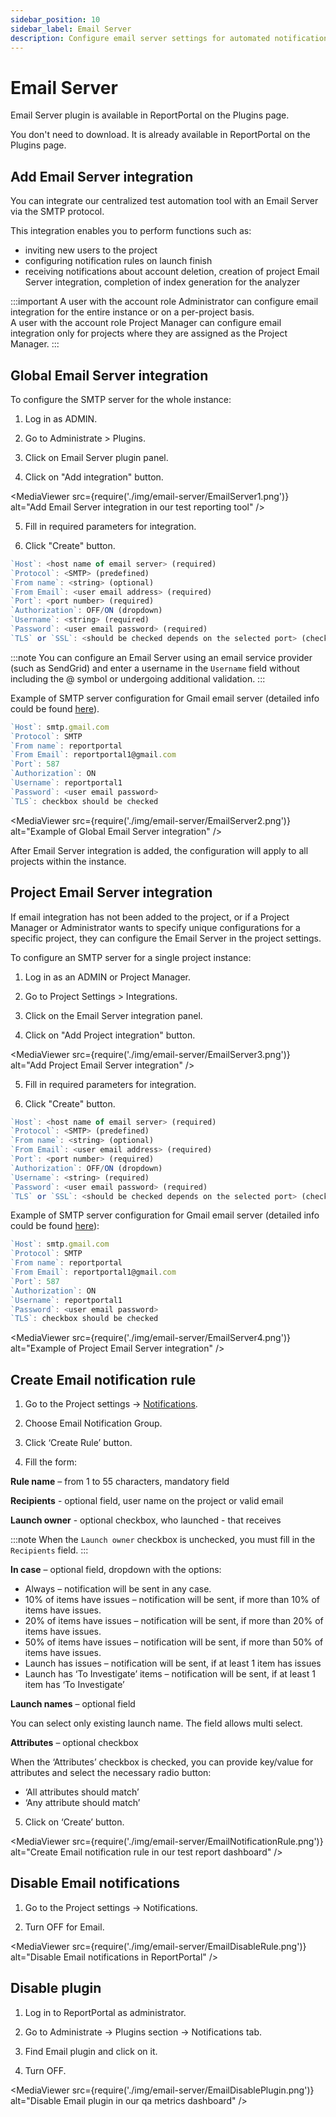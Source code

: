 ```yaml
---
sidebar_position: 10
sidebar_label: Email Server
description: Configure email server settings for automated notifications in ReportPortal.
---
```


# Email Server

Email Server plugin is available in ReportPortal on the Plugins page.

You don't need to download. It is already available in ReportPortal on the Plugins page.

## Add Email Server integration

You can integrate our centralized test automation tool with an Email Server via the SMTP protocol.

This integration enables you to perform functions such as:

* inviting new users to the project
* configuring notification rules on launch finish
* receiving notifications about account deletion, creation of project Email Server integration, completion of index generation for the analyzer

:::important
A user with the account role Administrator can configure email integration for the entire instance or on a per-project basis.<br />
A user with the account role Project Manager can configure email integration only for projects where they are assigned as the Project Manager.
:::

## Global Email Server integration

To configure the SMTP server for the whole instance:

1. Log in as ADMIN.

2. Go to Administrate > Plugins.

3. Click on Email Server plugin panel.

4. Click on "Add integration" button.

<MediaViewer src={require('./img/email-server/EmailServer1.png')} alt="Add Email Server integration in our test reporting tool" />

5. Fill in required parameters for integration.

6. Click "Create" button.

```javascript
`Host`: <host name of email server> (required)
`Protocol`: <SMTP> (predefined)
`From name`: <string> (optional)
`From Email`: <user email address> (required)
`Port`: <port number> (required)
`Authorization`: OFF/ON (dropdown)
`Username`: <string> (required)
`Password`: <user email password> (required)
`TLS` or `SSL`: <should be checked depends on the selected port> (checkbox)
```

:::note
You can configure an Email Server using an email service provider (such as SendGrid) and enter a username in the `Username` field without including the @ symbol or undergoing additional validation.
:::

Example of SMTP server configuration for Gmail email server (detailed info could be found [here](https://support.google.com/a/answer/176600?hl=en)).

```javascript
`Host`: smtp.gmail.com
`Protocol`: SMTP
`From name`: reportportal
`From Email`: reportportal1@gmail.com
`Port`: 587
`Authorization`: ON
`Username`: reportportal1
`Password`: <user email password>
`TLS`: checkbox should be checked
```

<MediaViewer src={require('./img/email-server/EmailServer2.png')} alt="Example of Global Email Server integration" />

After Email Server integration is added, the configuration will apply to all projects within the instance.

## Project Email Server integration

If email integration has not been added to the project, or if a Project Manager or Administrator wants to specify unique configurations for a specific project, they can configure the Email Server in the project settings.

To configure an SMTP server for a single project instance:

1. Log in as an ADMIN or Project Manager.

2. Go to Project Settings > Integrations.

3. Click on the Email Server integration panel.

4. Click on "Add Project integration" button.

<MediaViewer src={require('./img/email-server/EmailServer3.png')} alt="Add Project Email Server integration" />

5. Fill in required parameters for integration.

6. Click "Create" button.

```javascript 
`Host`: <host name of email server> (required)
`Protocol`: <SMTP> (predefined)
`From name`: <string> (optional)
`From Email`: <user email address> (required)
`Port`: <port number> (required)
`Authorization`: OFF/ON (dropdown)
`Username`: <string> (required)
`Password`: <user email password> (required)
`TLS` or `SSL`: <should be checked depends on the selected port> (checkbox)
```

Example of SMTP server configuration for Gmail email server (detailed info could be found [here](https://support.google.com/a/answer/176600?hl=en)):

```javascript
`Host`: smtp.gmail.com
`Protocol`: SMTP
`From name`: reportportal
`From Email`: reportportal1@gmail.com
`Port`: 587
`Authorization`: ON
`Username`: reportportal1
`Password`: <user email password>
`TLS`: checkbox should be checked
```
<MediaViewer src={require('./img/email-server/EmailServer4.png')} alt="Example of Project Email Server integration" />

<MediaViewer src="https://youtu.be/OVnc5nxwp24" alt="Email Server integration" type="video" />

## Create Email notification rule

1. Go to the Project settings -> [Notifications](/configuration/ProjectSettings/#email-notifications).

2. Choose Email Notification Group.

3. Click ‘Create Rule’ button.

4. Fill the form:

**Rule name** – from 1 to 55 characters, mandatory field

**Recipients** - optional field, user name on the project or valid email

**Launch owner** - optional checkbox, who launched - that receives

:::note
When the `Launch owner` checkbox is unchecked, you must fill in the `Recipients` field.
:::

**In case** – optional field, dropdown with the options:

* Always – notification will be sent in any case.
* 10% of items have issues – notification will be sent, if more than 10% of items have issues.
* 20% of items have issues – notification will be sent, if more than 20% of items have issues.
* 50% of items have issues – notification will be sent, if more than 50% of items have issues.
* Launch has issues – notification will be sent, if at least 1 item has issues
* Launch has ‘To Investigate’ items – notification will be sent, if at least 1 item has ‘To Investigate’

**Launch names** – optional field

You can select only existing launch name. The field allows multi select.

**Attributes** – optional checkbox

When the ‘Attributes’ checkbox is checked, you can provide key/value for attributes and select the necessary radio button:

* ‘All attributes should match’
* ‘Any attribute should match’

5. Click on ‘Create’ button.

<MediaViewer src={require('./img/email-server/EmailNotificationRule.png')} alt="Create Email notification rule in our test report dashboard" />

## Disable Email notifications

1. Go to the Project settings -> Notifications.

2. Turn OFF for Email.

<MediaViewer src={require('./img/email-server/EmailDisableRule.png')} alt="Disable Email notifications in ReportPortal" />

## Disable plugin

1. Log in to ReportPortal as administrator.

2. Go to Administrate -> Plugins section -> Notifications tab.

3. Find Email plugin and click on it.

4. Turn OFF.

<MediaViewer src={require('./img/email-server/EmailDisablePlugin.png')} alt="Disable Email plugin in our qa metrics dashboard" />
